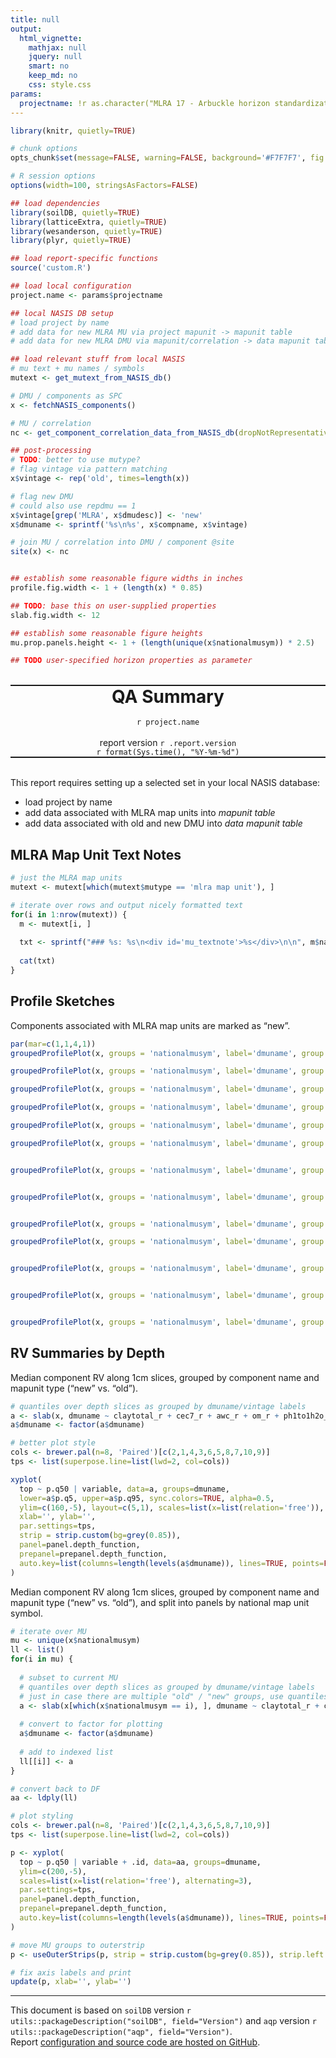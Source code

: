 ```yaml
---
title: null
output:
  html_vignette:
    mathjax: null
    jquery: null
    smart: no
    keep_md: no
    css: style.css
params:
  projectname: !r as.character("MLRA 17 - Arbuckle horizon standardization in 2-CHI SSA updated in SDJR")
---
```




```r
library(knitr, quietly=TRUE)

# chunk options
opts_chunk$set(message=FALSE, warning=FALSE, background='#F7F7F7', fig.align='center', fig.retina=2, dev='png', tidy=FALSE, verbose=FALSE, progress=FALSE)

# R session options
options(width=100, stringsAsFactors=FALSE)

## load dependencies
library(soilDB, quietly=TRUE)
library(latticeExtra, quietly=TRUE)
library(wesanderson, quietly=TRUE)
library(plyr, quietly=TRUE)

## load report-specific functions
source('custom.R') 

## load local configuration 
project.name <- params$projectname

## local NASIS DB setup
# load project by name
# add data for new MLRA MU via project mapunit -> mapunit table
# add data for new MLRA DMU via mapunit/correlation -> data mapunit table

## load relevant stuff from local NASIS
# mu text + mu names / symbols
mutext <- get_mutext_from_NASIS_db()

# DMU / components as SPC
x <- fetchNASIS_components()

# MU / correlation
nc <- get_component_correlation_data_from_NASIS_db(dropNotRepresentative = FALSE)

## post-processing
# TODO: better to use mutype?
# flag vintage via pattern matching
x$vintage <- rep('old', times=length(x))

# flag new DMU
# could also use repdmu == 1
x$vintage[grep('MLRA', x$dmudesc)] <- 'new'
x$dmuname <- sprintf('%s\n%s', x$compname, x$vintage)

# join MU / correlation into DMU / component @site
site(x) <- nc


## establish some reasonable figure widths in inches
profile.fig.width <- 1 + (length(x) * 0.85)

## TODO: base this on user-supplied properties
slab.fig.width <- 12

## establish some reasonable figure heights
mu.prop.panels.height <- 1 + (length(unique(x$nationalmusym)) * 2.5)

## TODO user-specified horizon properties as parameter

```

<br>
<div style="text-align: center; border-top-style: solid; border-bottom-style: solid; border-top-width: 2px; border-bottom-width: 2px;">
<span style="font-size: 200%; font-weight: bold;">QA Summary</span>
<span style="font-size: 100%;">
<br>
<br>
`r project.name`
</span>
<br><br>
report version `r .report.version`
<br>
`r format(Sys.time(), "%Y-%m-%d")`</div>

<br>
This report requires setting up a selected set in your local NASIS database:

   * load project by name
   * add data associated with MLRA map units into *mapunit table*
   * add data associated with old and new DMU into *data mapunit table*


## MLRA Map Unit Text Notes

```r

# just the MLRA map units
mutext <- mutext[which(mutext$mutype == 'mlra map unit'), ]

# iterate over rows and output nicely formatted text
for(i in 1:nrow(mutext)) {
  m <- mutext[i, ]
  
  txt <- sprintf("### %s: %s\n<div id='mu_textnote'>%s</div>\n\n", m$nationalmusym, m$muname, m$textentry)
  
  cat(txt)
}

```

## Profile Sketches
Components associated with MLRA map units are marked as "new".
```r

par(mar=c(1,1,4,1))
groupedProfilePlot(x, groups = 'nationalmusym', label='dmuname', group.name.cex = 0.85, group.name.offset = c(-16, -18), color='claytotal_r', col.label='Clay Content (%)')

groupedProfilePlot(x, groups = 'nationalmusym', label='dmuname', group.name.cex = 0.85, group.name.offset = c(-16, -18), color='sandtotal_r', col.label='Sand Content (%)')

groupedProfilePlot(x, groups = 'nationalmusym', label='dmuname', group.name.cex = 0.85, group.name.offset = c(-16, -18), color='texture', col.label='Texture')

groupedProfilePlot(x, groups = 'nationalmusym', label='dmuname', group.name.cex = 0.85, group.name.offset = c(-16, -18), color='ec_r', col.label='EC (mmhos/cm)')

groupedProfilePlot(x, groups = 'nationalmusym', label='dmuname', group.name.cex = 0.85, group.name.offset = c(-16, -18), color='cec7_r', col.label='CEC @ pH 7 (cmol[+] / kg)')

groupedProfilePlot(x, groups = 'nationalmusym', label='dmuname', group.name.cex = 0.85, group.name.offset = c(-16, -18), color='sumbases_r', col.label='Base Saturation (%)')


groupedProfilePlot(x, groups = 'nationalmusym', label='dmuname', group.name.cex = 0.85, group.name.offset = c(-16, -18), color='lep_r', col.label='LEP')


groupedProfilePlot(x, groups = 'nationalmusym', label='dmuname', group.name.cex = 0.85, group.name.offset = c(-16, -18), color='ph1to1h2o_r', col.label='pH 1:1 H2O')


groupedProfilePlot(x, groups = 'nationalmusym', label='dmuname', group.name.cex = 0.85, group.name.offset = c(-16, -18), color='sar_r', col.label='SAR (%)')

groupedProfilePlot(x, groups = 'nationalmusym', label='dmuname', group.name.cex = 0.85, group.name.offset = c(-16, -18), color='awc_r', col.label='AWC (cm / cm)')


groupedProfilePlot(x, groups = 'nationalmusym', label='dmuname', group.name.cex = 0.85, group.name.offset = c(-16, -18), color='ksat_r', col.label='Ksat (um/s)')


groupedProfilePlot(x, groups = 'nationalmusym', label='dmuname', group.name.cex = 0.85, group.name.offset = c(-16, -18), color='om_r', col.label='Organic Matter (%)')


groupedProfilePlot(x, groups = 'nationalmusym', label='dmuname', group.name.cex = 0.85, group.name.offset = c(-16, -18), color='dbthirdbar_r', col.label='Db 1/3 Bar (g / cc)')


```



## RV Summaries by Depth
Median component RV along 1cm slices, grouped by component name and mapunit type ("new" vs. "old").
```r
# quantiles over depth slices as grouped by dmuname/vintage labels
a <- slab(x, dmuname ~ claytotal_r + cec7_r + awc_r + om_r + ph1to1h2o_r, slab.fun = aqp:::.slab.fun.numeric.fast)
a$dmuname <- factor(a$dmuname)

# better plot style
cols <- brewer.pal(n=8, 'Paired')[c(2,1,4,3,6,5,8,7,10,9)]
tps <- list(superpose.line=list(lwd=2, col=cols))

xyplot(
  top ~ p.q50 | variable, data=a, groups=dmuname,
  lower=a$p.q5, upper=a$p.q95, sync.colors=TRUE, alpha=0.5,
  ylim=c(160,-5), layout=c(5,1), scales=list(x=list(relation='free')),
  xlab='', ylab='',
  par.settings=tps,
  strip = strip.custom(bg=grey(0.85)),
  panel=panel.depth_function, 
  prepanel=prepanel.depth_function,
  auto.key=list(columns=length(levels(a$dmuname)), lines=TRUE, points=FALSE)
)
```

Median component RV along 1cm slices, grouped by component name and mapunit type ("new" vs. "old"), and split into panels by national map unit symbol.
```r
# iterate over MU
mu <- unique(x$nationalmusym)
ll <- list()
for(i in mu) {
  
  # subset to current MU
  # quantiles over depth slices as grouped by dmuname/vintage labels
  # just in case there are multiple "old" / "new" groups, use quantiles vs. identity
  a <- slab(x[which(x$nationalmusym == i), ], dmuname ~ claytotal_r + cec7_r + awc_r + om_r + ph1to1h2o_r, slab.fun = aqp:::.slab.fun.numeric.fast)
  
  # convert to factor for plotting
  a$dmuname <- factor(a$dmuname)
  
  # add to indexed list
  ll[[i]] <- a
}

# convert back to DF
aa <- ldply(ll)

# plot styling
cols <- brewer.pal(n=8, 'Paired')[c(2,1,4,3,6,5,8,7,10,9)]
tps <- list(superpose.line=list(lwd=2, col=cols))

p <- xyplot(
  top ~ p.q50 | variable + .id, data=aa, groups=dmuname,
  ylim=c(200,-5), 
  scales=list(x=list(relation='free'), alternating=3),
  par.settings=tps,
  panel=panel.depth_function, 
  prepanel=prepanel.depth_function,
  auto.key=list(columns=length(levels(a$dmuname)), lines=TRUE, points=FALSE)
)

# move MU groups to outerstrip
p <- useOuterStrips(p, strip = strip.custom(bg=grey(0.85)), strip.left = strip.custom(bg=grey(0.75)))

# fix axis labels and print
update(p, xlab='', ylab='')
```


----------------------------
This document is based on `soilDB` version `r utils::packageDescription("soilDB", field="Version")` and `aqp` version `r utils::packageDescription("aqp", field="Version")`.
<br>
Report [configuration and source code are hosted on GitHub](https://github.com/ncss-tech/soilReports).

